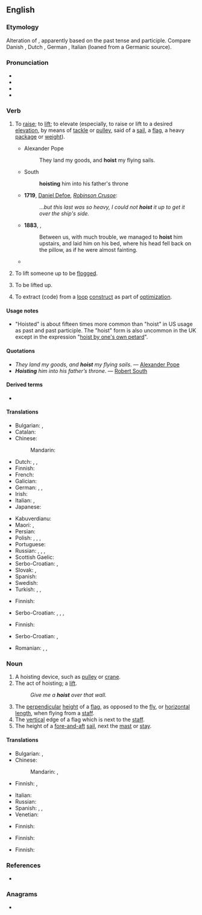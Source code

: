 {{also|host}}
==English==

===Etymology===
Alteration of {{m|en|hoise}}, apparently based on the past tense and participle. Compare Danish {{m|da|hejse}}, Dutch {{m|nl|hijsen}}, German {{m|de|hissen}}, Italian {{m|it|issare}} (loaned from a Germanic source).

===Pronunciation===
* {{IPA|/hɔɪst/|lang=en}}
* {{audio|en-us-hoist.ogg|Audio (US)|lang=en}}
* {{hyphenation|hoist|lang=en}}
* {{rhymes|ɔɪst|lang=en}}

===Verb===
{{en-verb|hoists|hoisting|hoisted|past2=hoist}}

# {{lb|en|transitive}} To [[raise]]; to [[lift]]; to elevate (especially, to raise or lift to a desired [[elevation]], by means of [[tackle]] or [[pulley]], said of a [[sail]], a [[flag]], a heavy [[package]] or [[weight]]).
#* Alexander Pope
#*: They land my goods, and '''hoist''' my flying sails.
#* South
#*: '''hoisting''' him into his father's throne
#* '''1719''', [[w:Daniel Defoe|Daniel Defoe]], ''[[w:Robinson Crusoe|Robinson Crusoe]]'':
#*: ...''but this last was so heavy, I could not '''hoist''' it up to get it over the ship's side.''
#* '''1883''', {{w|Robert Louis Stevenson}}, ''{{w|Treasure Island}}''
#*: Between us, with much trouble, we managed to '''hoist''' him upstairs, and laid him on his bed, where his head fell back on the pillow, as if he were almost fainting.
#* {{quote-journal
|date=October 23, 2011
|author=Tom Fordyce
|title=2011 Rugby World Cup final: New Zealand 8-7 France
|work=BBC Sport
|url=http://news.bbc.co.uk/sport2/hi/rugby_union/15405316.stm
|page=
|passage=And when skipper Richie McCaw '''hoisted''' the Webb Ellis Trophy high into the night, a quarter of a century of hurt was blown away in an explosion of fireworks and cheering.}}
# {{lb|en|transitive|historical}} To lift someone up to be [[flog|flogged]].
# {{lb|en|intransitive}} To be lifted up.
# {{lb|en|transitive|comptheory}} To extract (code) from a [[loop]] [[construct]] as part of [[optimization]].

====Usage notes====
* "Hoisted" is about fifteen times more common than "hoist" in US usage as past and past participle. The "hoist" form is also uncommon in the UK except in the expression "[[hoist by one's own petard]]".

====Quotations====
* ''They land my goods, and '''hoist''' my flying sails''. &mdash; [[w:Alexander Pope|Alexander Pope]]
* '''''Hoisting''' him into his father’s throne''. &mdash; [[w:Robert South|Robert South]]

====Derived terms====
* {{l|en|hoist with one's own petard}}

====Translations====
{{trans-top|transitive: to raise; to lift; to elevate}}
* Bulgarian: {{t+|bg|вдигам}}, {{t+|bg|издигам}}
* Catalan: {{t+|ca|hissar}}
* Chinese:
*: Mandarin: {{t+|cmn|提升|tr=tíshēng|sc=Hani}}
* Dutch: {{t+|nl|optillen}}, {{t+|nl|hijsen}}, {{t+|nl|ophijsen}}
* Finnish: {{t+|fi|nostaa}}
* French: {{t+|fr|hisser}}
* Galician: {{t+|gl|izar}}
* German: {{t+|de|hochziehen}}, {{t+|de|hissen}} {{qualifier|sail, flag}}, {{t+|de|hieven}} {{qualifier|heavy weight}}
* Irish: {{t|ga|tóg}}
* Italian: {{t+|it|elevare}}, {{t+|it|alzare}}
* Japanese: {{t|ja|持ち上げる|tr=もちあげる, mochiageru|sc=Jpan}}
{{trans-mid}}
* Kabuverdianu: {{t|kea|isa}}
* Maori: {{t|mi|whakaara}}, {{t|mi|huti}} {{qualifier|a flag}}
* Persian: {{t|fa|هچ کردن|tr=hač kardan|sc=fa-Arab}}
* Polish: {{t+|pl|podnosić|impf}}, {{t+|pl|podnieść|pf}}, {{t+|pl|wciągać|impf}}, {{t+|pl|wciągnąć|pf}}
* Portuguese: {{t+|pt|içar}}
* Russian: {{t+|ru|поднима́ть|impf}}, {{t+|ru|подня́ть|pf}}, {{t+|ru|водружа́ть|impf}}, {{t+|ru|водрузи́ть|pf}} {{qualifier|esp. flags}}
* Scottish Gaelic: {{t|gd|tog}}
* Serbo-Croatian: {{t+|sh|uzdignuti}}, {{t|sh|уздигнути}}
* Slovak: {{t|sk|vztýčiť}}, {{t|sk|zdvihnúť}}
* Spanish: {{t+|es|izar}}
* Swedish: {{t+|sv|hissa}}
* Turkish: {{t|tr|yukarı çekmek}}, {{t+|tr|çekmek}} {{qualifier|flag}}, {{t+|tr|kaldırmak}} {{qualifier|weight etc.}}
{{trans-bottom}}

{{trans-top|transitive: to lift someone up to be flogged}}
* Finnish: {{t+|fi|nostaa}}
{{trans-mid}}
* Serbo-Croatian: {{t+|sh|podignuti}}, {{t|sh|подигнути}}, {{t+|sh|pridignuti}}, {{t|sh|придигнути}}
{{trans-bottom}}

{{trans-top|intransitive: to be lifted up}}
* Finnish: {{t+|fi|nousta}}
{{trans-mid}}
* Serbo-Croatian: {{t+|sh|podnimiti}}, {{t|sh|поднимити}}
{{trans-bottom}}

{{checktrans-top}}
* Romanian: {{t+check|ro|ridica|alt=a ridica}} <!-- was "a [[ridica]]" -->, {{t-check|ro|pozitiona|alt=a pozitiona}} <!-- was "a [[pozitiona]]" - assumed inflected form or vocalised spelling; please verify if linking is acceptable. see [[User:Kephir/gadgets/xte#Translation_fixing]] -->, {{t-check|ro|[[cu]] [[ajutorul]] [[unui]] [[dispozitiv]] [[de]] [[ridicat]]}} <!-- was "cu ajutorul unui dispozitiv de ridicat" - assumed sum-of-parts; if an idiom, remove the wikilinks to the individual words. see [[User:Kephir/gadgets/xte#Translation_fixing]] -->
{{trans-mid}}
{{trans-bottom}}

===Noun===
{{en-noun}}

# A hoisting device, such as [[pulley]] or [[crane]].
# The act of hoisting; a [[lift]].
#: ''Give me a '''hoist''' over that wall.''
# The [[perpendicular]] [[height]] of a [[flag]], as opposed to the [[fly]], or [[horizontal]] [[length]], when flying from a [[staff]].
# The [[vertical]] edge of a flag which is next to the [[staff]].
# The height of a [[fore-and-aft]] [[sail]], next the [[mast]] or [[stay]].

====Translations====
{{trans-top|hoisting device}}
* Bulgarian: {{t+|bg|елеватор|m}}, {{t+|bg|подемник|m}}
* Chinese:
*: Mandarin: {{t+|cmn|葫芦}}, {{t+|cmn|卷扬机}}
* Finnish: {{t+|fi|nostolaite}}, {{t+|fi|nosturi}}
{{trans-mid}}
* Italian: {{t|it|paranco|m}}
* Russian: {{t+|ru|подъёмник}}
* Spanish: {{t+|es|aparejo|m}}, {{t+|es|polipasto|m}}, {{t|es|polispasto|m}}
* Venetian: {{t+|vec|taja|f}}
{{trans-bottom}}

{{trans-top|perpendicular height of a flag}}
* Finnish: {{t+|fi|korkeus}}
{{trans-mid}}
{{trans-bottom}}

{{trans-top|vertical edge of a flag which is next to the staff}}
* Finnish: {{t|fi|tangonreuna}}
{{trans-mid}}
{{trans-bottom}}

{{trans-top|height of a fore-and-aft sail, next the mast or stay}}
* Finnish: {{t|fi|etuliikki}}
{{trans-mid}}
{{trans-bottom}}

===References===
* {{pedia|dab=hoist}}

===Anagrams===
* {{anagrams|en|histo|histo-|hoits|shito}}